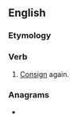 ==English==

===Etymology===
{{prefix|en|re|consign}}

===Verb===
{{en-verb|reconsigns|reconsigning|reconsigned|reconsigned}}

# [[consign|Consign]] again.

===Anagrams===
* {{anagrams|en|censoring|consigner|necrosing|recognins}}